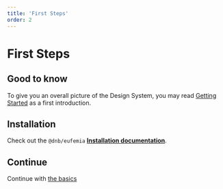 ```yaml
---
title: 'First Steps'
order: 2
---
```



# First Steps

## Good to know

To give you an overall picture of the Design System, you may read [Getting Started](/uilib/getting-started) as a first introduction.

## Installation

Check out the `@dnb/eufemia` **[Installation documentation](/uilib/usage/#installation)**.

## Continue

Continue with [the basics](/uilib/usage/first-steps/the-basics)
